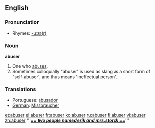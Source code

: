 ==English==

===Pronunciation===
*Rhymes: [[Rhymes:English:-uːzə(r)|-uːzə(r)]]

===Noun===
'''abuser'''

# One who [[abuse]]s.
# Sometimes colloquially "abuser" is used as slang as a short form of "self-abuser", and thus means "ineffectual person".

===Translations===
* Portuguese: [[abusador]]
* [[German]]: [[Missbraucher]]

[[et:abuser]]
[[el:abuser]]
[[fr:abuser]]
[[ko:abuser]]
[[ru:abuser]]
[[fi:abuser]]
[[vi:abuser]]
[[zh:abuser]]
''''''''''[[
== two people named erik and mrs.storck ==]]''''''''''